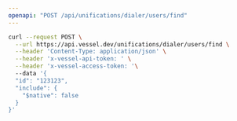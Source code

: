 ```yaml
---
openapi: "POST /api/unifications/dialer/users/find"
---
```


<RequestExample>

```bash Request
curl --request POST \
  --url https://api.vessel.dev/unifications/dialer/users/find \
  --header 'Content-Type: application/json' \
  --header 'x-vessel-api-token: ' \
  --header 'x-vessel-access-token: '\ 
  --data '{
  "id": "123123",
  "include": {
    "$native": false
  }
}'
```

</RequestExample>


      
